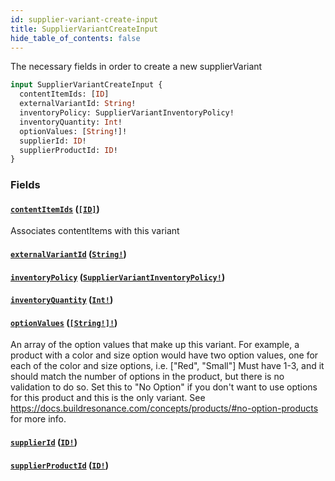 ```yaml
---
id: supplier-variant-create-input
title: SupplierVariantCreateInput
hide_table_of_contents: false
---
```



The necessary fields in order to create a new supplierVariant

```graphql
input SupplierVariantCreateInput {
  contentItemIds: [ID]
  externalVariantId: String!
  inventoryPolicy: SupplierVariantInventoryPolicy!
  inventoryQuantity: Int!
  optionValues: [String!]!
  supplierId: ID!
  supplierProductId: ID!
}
```


### Fields

#### [`contentItemIds`](#) ([`[ID]`](/developers/supplier-apis/supply-api/graphql/reference/scalars/id))

Associates contentItems with this variant


#### [`externalVariantId`](#) ([`String!`](/developers/supplier-apis/supply-api/graphql/reference/scalars/string))




#### [`inventoryPolicy`](#) ([`SupplierVariantInventoryPolicy!`](/developers/supplier-apis/supply-api/graphql/reference/enums/supplier-variant-inventory-policy))




#### [`inventoryQuantity`](#) ([`Int!`](/developers/supplier-apis/supply-api/graphql/reference/scalars/int))




#### [`optionValues`](#) ([`[String!]!`](/developers/supplier-apis/supply-api/graphql/reference/scalars/string))

An array of the option values that make up this variant.
For example, a product with a color and size option would have two option values,
one for each of the color and size options, i.e. ["Red", "Small"]
Must have 1-3, and it should match the number of options in the product, but there is no validation to do so.
Set this to "No Option" if you don't want to use options for this product and this is the only variant.
See https://docs.buildresonance.com/concepts/products/#no-option-products for more info.


#### [`supplierId`](#) ([`ID!`](/developers/supplier-apis/supply-api/graphql/reference/scalars/id))




#### [`supplierProductId`](#) ([`ID!`](/developers/supplier-apis/supply-api/graphql/reference/scalars/id))






